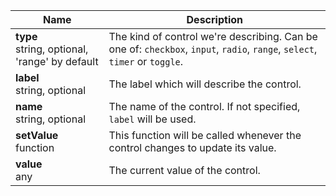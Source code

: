 | Name                                              | Description                                                                                                                |
| ------------------------------------------------- | -------------------------------------------------------------------------------------------------------------------------- |
| **type**<br/>string, optional, 'range' by default | The kind of control we're describing. Can be one of: `checkbox`, `input`, `radio`, `range`, `select`, `timer` or `toggle`. |
| **label**<br/>string, optional                    | The label which will describe the control.                                                                                 |
| **name**<br/>string, optional                     | The name of the control. If not specified, `label` will be used.                                                           |
| **setValue**<br/>function                         | This function will be called whenever the control changes to update its value.                                             |
| **value**<br/>any                                 | The current value of the control.                                                                                          |
